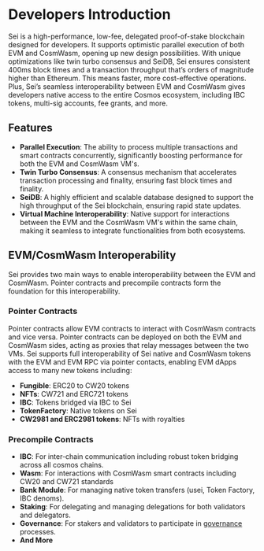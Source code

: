 # Developers Introduction

Sei is a high-performance, low-fee, delegated proof-of-stake blockchain designed for developers. It supports optimistic parallel execution of both EVM and CosmWasm, opening up new design possibilities. With unique optimizations like twin turbo consensus and SeiDB, Sei ensures consistent 400ms block times and a transaction throughput that’s orders of magnitude higher than Ethereum. This means faster, more cost-effective operations. Plus, Sei’s seamless interoperability between EVM and CosmWasm gives developers native access to the entire Cosmos ecosystem, including IBC tokens, multi-sig accounts, fee grants, and more.


## Features

- **Parallel Execution**: The ability to process multiple transactions and smart contracts concurrently, significantly boosting performance for both the EVM and CosmWasm VM's.
- **Twin Turbo Consensus**: A consensus mechanism that accelerates transaction processing and finality, ensuring fast block times and finality.
- **SeiDB**: A highly efficient and scalable database designed to support the high throughput of the Sei blockchain, ensuring rapid state updates.
- **Virtual Machine Interoperability**: Native support for interactions between the EVM and the CosmWasm VM's within the same chain, making it seamless to integrate functionalities from both ecosystems.

## EVM/CosmWasm Interoperability

Sei provides two main ways to enable interoperability between the EVM and CosmWasm. Pointer contracts and precompile contracts form the foundation for this interoperability.

### Pointer Contracts
Pointer contracts allow EVM contracts to interact with CosmWasm contracts and vice versa. Pointer contracts can be deployed on both the EVM and CosmWasm sides, acting as proxies that relay messages between the two VMs. Sei supports full interoperability of Sei native and CosmWasm tokens with the EVM and EVM RPC via pointer contacts, enabling EVM dApps access to many new tokens including:

- **Fungible**: ERC20 to CW20 tokens
- **NFTs**: CW721 and ERC721 tokens
- **IBC**: Tokens bridged via IBC to Sei
- **TokenFactory**: Native tokens on Sei
- **CW2981 and ERC2981 tokens**: NFTs with royalties

### Precompile Contracts

- **IBC**: For inter-chain communication including robust token bridging across all cosmos chains.
- **Wasm**: For interactions with CosmWasm smart contracts including CW20 and CW721 standards
- **Bank Module**: For managing native token transfers (usei, Token Factory, IBC denoms).
- **Staking**: For delegating and managing delegations for both validators and delegators.
- **Governance**: For stakers and validators to participate in [governance](/general-governance) processes.
- **And More**



